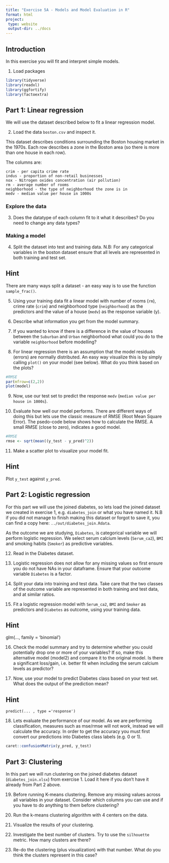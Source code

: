 ```yaml
---
title: "Exercise 5A - Models and Model Evaluation in R"
format: html
project:
 type: website
 output-dir: ../docs
---
```


## Introduction

In this exercise you will fit and interpret simple models.

1.  Load packages

```r
library(tidyverse)
library(readxl)
library(ggfortify)
library(factoextra)
```

## Part 1: Linear regression

We will use the dataset described below to fit a linear regression model.

2.  Load the data `boston.csv` and inspect it.

This dataset describes conditions surrounding the Boston housing market in the 1970s. Each row describes a zone in the Boston area (so there is more than one house in each row).

The columns are:

```         
crim - per capita crime rate
indus - proportion of non-retail businesses
nox - Nitrogen oxides concentration (air pollution)
rm - average number of rooms
neighborhood - the type of neighborhood the zone is in
medv - median value per house in 1000s
```

### Explore the data

3.  Does the datatype of each column fit to it what it describes? Do you need to change any data types?

### Making a model

4.  Split the dataset into test and training data. N.B: For any categorical variables in the boston dataset ensure that all levels are represented in both training and test set.

::: {.callout-tip collapse="true"}
## Hint

There are many ways split a dataset - an easy way is to use the function `sample_frac()`.
:::

5.  Using your training data fit a linear model with number of rooms (`rm`), crime rate (`crim`) and neighborhood type (`neighborhood`) as the predictors and the value of a house (`medv`) as the response variable (y).

6.  Describe what information you get from the model summary.

7.  If you wanted to know if there is a difference in the value of houses between the `Suburban` and `Urban` neighborhood what could you do to the variable `neighborhood` before modelling?

8.  For linear regression there is an assumption that the model residuals (errors) are normally distributed. An easy way visualize this is by simply calling `plot()` on your model (see below). What do you think based on the plots?

```r
#RMSE
par(mfrow=c(2,2))
plot(model)
```

9.  Now, use our test set to predict the response `medv` (`median value per house in 1000s`).

10. Evaluate how well our model performs. There are different ways of doing this but lets use the classic measure of RMSE (Root Mean Square Error). The psedo-code below shows how to calculate the RMSE. A small RMSE (close to zero), indicates a good model.

```r
#RMSE
rmse <- sqrt(mean((y_test - y_pred)^2))
```

11. Make a scatter plot to visualize your model fit.

::: {.callout-tip collapse="true"}
## Hint

Plot `y_test` against `y_pred`.
:::

## Part 2: Logistic regression

For this part we will use the joined diabetes, so lets load the joined dataset we created in exercise 1, e.g. `diabetes_join` or what you have named it. N.B if you did not manage to finish making this dataset or forgot to save it, you can find a copy here: `../out/diabetes_join.Rdata`.

As the outcome we are studying, `Diabetes`, is categorical variable we will perform logistic regression. We select serum calcium levels (`Serum_ca2`), `BMI` and smoking habits (`Smoker`) as predictive variables.

12. Read in the Diabetes dataset.

13. Logistic regression does not allow for any missing values so first ensure you do not have NAs in your dataframe. Ensure that your outcome variable `Diabetes` is a factor.

14. Split your data into training and test data. Take care that the two classes of the outcome variable are represented in both training and test data, and at similar ratios.

15. Fit a logistic regression model with `Serum_ca2`, `BMI` and `Smoker` as predictors and `Diabetes` as outcome, using your training data.

::: {.callout-tip collapse="true"}
## Hint

glm(..., family = 'binomial')
:::

16. Check the model summary and try to determine whether you could potentially drop one or more of your variables? If so, make this alternative model (model2) and compare it to the original model. Is there a significant loss/gain, i.e. better fit when including the serum calcium levels as predictor?

17. Now, use your model to predict Diabetes class based on your test set. What does the output of the prediction mean?

::: {.callout-tip collapse="true"}
## Hint

`predict(... , type ='response')`
:::

18. Lets evaluate the performance of our model. As we are performing classification, measures such as mse/rmse will not work, instead we will calculate the accuracy. In order to get the accuracy you must first convert our predictions into Diabetes class labels (e.g. 0 or 1).

```r
caret::confusionMatrix(y_pred, y_test)
```

## Part 3: Clustering

In this part we will run clustering on the joined diabetes dataset (`diabetes_join.xlsx`) from exercise 1. Load it here if you don't have it already from Part 2 above.

19. Before running K-means clustering. Remove any missing values across all variables in your dataset. Consider which columns you can use and if you have to do anything to them before clustering?

20. Run the k-means clustering algorithm with 4 centers on the data.

21. Visualize the results of your clustering.

22. Investigate the best number of clusters. Try to use the `silhouette` metric. How many clusters are there?

23. Re-do the clustering (plus visualization) with that number. What do you think the clusters represent in this case?
